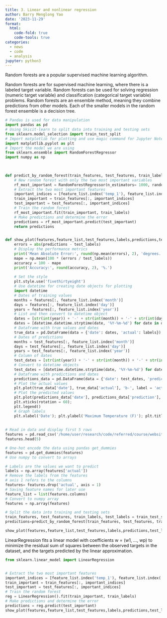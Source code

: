 ```yaml
---
title: 3. Linear and nonlinear regression
author: Barry Menglong Yao
date: '2023-11-29'
format:
  html:
    code-fold: true
    code-tools: true
categories:
  - news
  - code
  - analysis
jupyter: python3
---
```


Random forests are a popular supervised machine learning algorithm.

Random forests are for supervised machine learning, where there is a labeled target variable.
Random forests can be used for solving regression (numeric target variable) and classification (categorical target variable) problems.
Random forests are an ensemble method, meaning they combine predictions from other models.
Each of the smaller models in the random forest ensemble is a decision tree.

```python
# Pandas is used for data manipulation
import pandas as pd
# Using Skicit-learn to split data into training and testing sets
from sklearn.model_selection import train_test_split
# Import matplotlib for plotting and use magic command for Jupyter Notebooks
import matplotlib.pyplot as plt
# Import the model we are using
from sklearn.ensemble import RandomForestRegressor
import numpy as np
 
    

def predict_by_random_forest(train_features, test_features, train_labels,feature_list):
    # New random forest with only the two most important variables
    rf_most_important = RandomForestRegressor(n_estimators= 1000, random_state=42)
    # Extract the two most important features
    important_indices = [feature_list.index('temp_1'), feature_list.index('average')]
    train_important = train_features[:, important_indices]
    test_important = test_features[:, important_indices]
    # Train the random forest
    rf_most_important.fit(train_important, train_labels)
    # Make predictions and determine the error
    predictions = rf_most_important.predict(test_important)
    return predictions


def show_plot(features,feature_list,test_features,labels,predictions,test_labels):
    errors = abs(predictions - test_labels)
    # Display the performance metrics
    print('Mean Absolute Error:', round(np.mean(errors), 2), 'degrees.')
    mape = np.mean(100 * (errors / test_labels))
    accuracy = 100 - mape
    print('Accuracy:', round(accuracy, 2), '%.')
    
    # Set the style
    plt.style.use('fivethirtyeight')
    # Use datetime for creating date objects for plotting
    import datetime
    # Dates of training values
    months = features[:, feature_list.index('month')]
    days = features[:, feature_list.index('day')]
    years = features[:, feature_list.index('year')]
    # List and then convert to datetime object
    dates = [str(int(year)) + '-' + str(int(month)) + '-' + str(int(day)) for year, month, day in zip(years, months, days)]
    dates = [datetime.datetime.strptime(date, '%Y-%m-%d') for date in dates]
    # Dataframe with true values and dates
    true_data = pd.DataFrame(data = {'date': dates, 'actual': labels})
    # Dates of predictions
    months = test_features[:, feature_list.index('month')]
    days = test_features[:, feature_list.index('day')]
    years = test_features[:, feature_list.index('year')]
    # Column of dates
    test_dates = [str(int(year)) + '-' + str(int(month)) + '-' + str(int(day)) for year, month, day in zip(years, months, days)]
    # Convert to datetime objects
    test_dates = [datetime.datetime.strptime(date, '%Y-%m-%d') for date in test_dates]
    # Dataframe with predictions and dates
    predictions_data = pd.DataFrame(data = {'date': test_dates, 'prediction': predictions})
    # Plot the actual values
    plt.plot(true_data['date'], true_data['actual'], 'b-', label = 'actual')
    # Plot the predicted values
    plt.plot(predictions_data['date'], predictions_data['prediction'], 'ro', label = 'prediction')
    plt.xticks(rotation = 60); 
    plt.legend()
    # Graph labels
    plt.xlabel('Date'); plt.ylabel('Maximum Temperature (F)'); plt.title('Actual and Predicted Values')
    
    
# Read in data and display first 5 rows
features = pd.read_csv('/home/user/research/code/referred/course/website-publish/posts/3linear/temps.csv')
features.head(5)

# One-hot encode the data using pandas get_dummies
features = pd.get_dummies(features)
# Use numpy to convert to arrays

# Labels are the values we want to predict
labels = np.array(features['actual'])
# Remove the labels from the features
# axis 1 refers to the columns
features= features.drop('actual', axis = 1)
# Saving feature names for later use
feature_list = list(features.columns)
# Convert to numpy array
features = np.array(features)

# Split the data into training and testing sets
train_features, test_features, train_labels, test_labels = train_test_split(features, labels, test_size = 0.25, random_state = 42)
predictions=predict_by_random_forest(train_features, test_features, train_labels,feature_list)

show_plot(features,feature_list,test_features,labels,predictions,test_labels)
```

LinearRegression fits a linear model with coefficients w = (w1, …, wp) to minimize the residual sum of squares between the observed targets in the dataset, and the targets predicted by the linear approximation.

```python
from sklearn.linear_model import LinearRegression


# Extract the two most important features
important_indices = [feature_list.index('temp_1'), feature_list.index('average')]
train_important = train_features[:, important_indices]
test_important = test_features[:, important_indices]
# Train the random forest
reg = LinearRegression().fit(train_important, train_labels)
# Make predictions and determine the error
predictions = reg.predict(test_important)
show_plot(features,feature_list,test_features,labels,predictions,test_labels)
```

